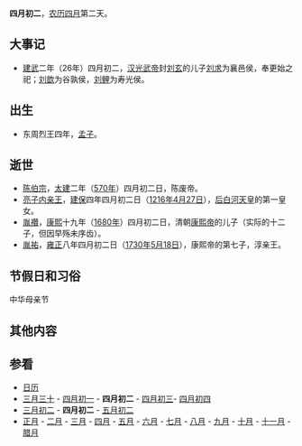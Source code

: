 {{Lunar04Calendar}}
'''四月初二'''，[[农历|农历]][[四月_(农历)|四月]]第二天。

==大事记==
*[[建武_(东汉)|建武]]二年（26年）四月初二，[[汉光武帝|汉光武帝]]封[[刘玄|刘玄]]的儿子[[刘求|刘求]]为襄邑侯，奉更始之祀；[[刘歆|刘歆]]为谷孰侯，[[刘鲤|刘鲤]]为寿光侯。
==出生==
*东周烈王四年，[[孟子|孟子]]。

==逝世==
*[[陈伯宗|陈伯宗]]，[[太建|太建]]二年（[[570年|570年]]）四月初二日，陈废帝。
*[[亮子内亲王|亮子内亲王]]，[[建保|建保]]四年四月初二日（[[1216年|1216年]][[4月27日|4月27日]]），[[后白河天皇|后白河天皇]]的第一皇女。
*[[胤禶|胤禶]]，[[康熙|康熙]]十九年（[[1680年|1680年]]）四月初二日，清朝[[康熙帝|康熙帝]]的儿子（实际的十二子，但因早殇未序齿）。
*[[胤祐|胤祐]]，[[雍正|雍正]]八年四月初二日（[[1730年|1730年]][[5月18日|5月18日]]），康熙帝的第七子，淳亲王。

==节假日和习俗==
中华母亲节

==其他内容==

==参看==
*[[历史上的今天|日历]]
*[[三月三十|三月三十]] - [[四月初一|四月初一]] - '''四月初二''' - [[四月初三|四月初三]]- [[四月初四|四月初四]]
*[[三月初二|三月初二]] - '''四月初二''' - [[五月初二|五月初二]]
*[[正月|正月]] - [[二月_(农历)|二月]] - [[三月_(农历)|三月]] - [[四月_(农历)|四月]] - [[五月_(农历)|五月]] - [[六月_(农历)|六月]] - [[七月_(农历)|七月]] - [[八月_(农历)|八月]] - [[九月_(农历)|九月]] - [[十月_(农历)|十月]] - [[十一月_(农历)|十一月]] - [[腊月|腊月]]